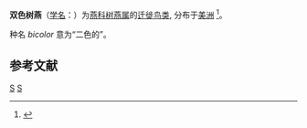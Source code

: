 {{speciesbox
| status=LC
| status_system=IUCN3.1
| image=Tachycineta bicolor-singing.jpg
| taxon=Tachycineta bicolor
| authority= [[w:Louis_Jean_Pierre_Vieillot|Vieillot]], 1808
}}
'''双色树燕'''（[[学名|学名]]：{{lang|la|''Tachycineta bicolor''}}）为[[燕科|燕科]][[树燕属|树燕属]]的[[鸟类迁徙|迁徙]][[鸟类|鸟类]], 分布于[[美洲|美洲]]
<ref>{{cite journal
|last1=Winkler
|first1=D. W.
|last2=Hallinger
|first2=K. K.
|last3=Ardia
|first3=D. R.
|last4=Robertson
|first4=R. J.
|last5=Stutchbury
|first5=B. J.
|last6=Cohen
|first6=R. R.
|editor1-last=Poole
|editor1-first=A. F.
|date=2020
|title=Tree Swallow (Tachycineta bicolor)
|url=https://birdsoftheworld.org/bow/species/treswa/cur/introduction
|journal=Birds of the World, Cornell Lab of Ornithology
|doi=10.2173/bow.treswa.01
|access-date=2020-12-30
|archive-date=2020-10-22
|archive-url=https://web.archive.org/web/20201022113504/https://birdsoftheworld.org/bow/species/treswa/cur/introduction
|dead-url=no
}}</ref>。

种名 ''bicolor'' 意为“二色的”。

== 参考文献 ==
{{reflist}}

{{commons}}
{{Taxonbar|from=Q922192}}

[[Category:树燕属|S]]
[[Category:1808年描述的鸟类|S]]
{{Animal-stub}}
